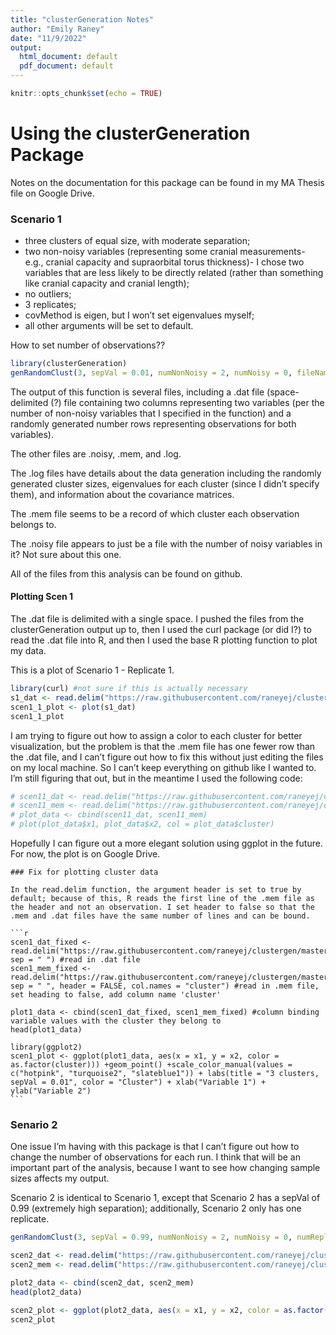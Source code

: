```yaml
---
title: "clusterGeneration Notes"
author: "Emily Raney"
date: "11/9/2022"
output:
  html_document: default
  pdf_document: default
---
```


```r
knitr::opts_chunk$set(echo = TRUE)
```

# Using the clusterGeneration Package

Notes on the documentation for this package can be found in my MA Thesis file on Google Drive. 

### Scenario 1


- three clusters of equal size, with moderate separation;  
- two non-noisy variables (representing some cranial measurements- e.g., cranial capacity and supraorbital torus thickness)- I chose two variables that are less likely to be directly related (rather than something like cranial capacity and cranial length);
- no outliers;
- 3 replicates;
- covMethod is eigen, but I won't set eigenvalues myself;
- all other arguments will be set to default.

How to set number of observations?? 


```r
library(clusterGeneration)
genRandomClust(3, sepVal = 0.01, numNonNoisy = 2, numNoisy = 0, fileName = "scen1")
```


The output of this function is several files, including a .dat file (space-delimited (?) file containing two columns representing two variables (per the number of non-noisy variables that I specified in the function) and a randomly generated number rows representing observations for both variables). 


The other files are .noisy, .mem, and .log. 

The .log files have details about the data generation including the randomly generated cluster sizes, eigenvalues for each cluster (since I didn't specify them), and information about the covariance matrices. 

The .mem file seems to be a record of which cluster each observation belongs to. 

The .noisy file appears to just be a file with the number of noisy variables in it? Not sure about this one. 

All of the files from this analysis can be found on github. 


#### Plotting Scen 1

The .dat file is delimited with a single space. I pushed the files from the clusterGeneration output up to, then I used the curl package (or did I?) to read the .dat file into R, and then I used the base R plotting function to plot my data. 

This is a plot of Scenario 1 - Replicate 1. 
```r
library(curl) #not sure if this is actually necessary
s1_dat <- read.delim("https://raw.githubusercontent.com/raneyej/clustergen/master/scen1_1.dat", sep = " ")
scen1_1_plot <- plot(s1_dat)
scen1_1_plot
```

I am trying to figure out how to assign a color to each cluster for better visualization, but the problem is that the .mem file has one fewer row than the .dat file, and I can't figure out how to fix this without just editing the files on my local machine. So I can't keep everything on github like I wanted to. I'm still figuring that out, but in the meantime I used the following code: 

```r
# scen11_dat <- read.delim("https://raw.githubusercontent.com/raneyej/clustergen/master/scen1_1.dat", sep = " ")
# scen11_mem <- read.delim("https://raw.githubusercontent.com/raneyej/clustergen/master/scen1_1.mem", sep = " ")
# plot_data <- cbind(scen11_dat, scen11_mem)
# plot(plot_data$x1, plot_data$x2, col = plot_data$cluster)
```

Hopefully I can figure out a more elegant solution using ggplot in the future. For now, the plot is on Google Drive. 

~~~~~~~~~~~~~~~~~~~~~~~~~~~~~~~~~~~~~~~~~~~~~~~~~~~~~~~~~~~~~~~~~~~~~~~~~~~~~~~~~~~~~~~~~~~~~~~~~~~~~~~
### Fix for plotting cluster data 

In the read.delim function, the argument header is set to true by default; because of this, R reads the first line of the .mem file as the header and not an observation. I set header to false so that the .mem and .dat files have the same number of lines and can be bound. 

```r
scen1_dat_fixed <- read.delim("https://raw.githubusercontent.com/raneyej/clustergen/master/scen1_1.dat", sep = " ") #read in .dat file 
scen1_mem_fixed <- read.delim("https://raw.githubusercontent.com/raneyej/clustergen/master/scen1_1.mem", sep = " ", header = FALSE, col.names = "cluster") #read in .mem file, set heading to false, add column name 'cluster'

plot1_data <- cbind(scen1_dat_fixed, scen1_mem_fixed) #column binding variable values with the cluster they belong to 
head(plot1_data)

library(ggplot2)
scen1_plot <- ggplot(plot1_data, aes(x = x1, y = x2, color = as.factor(cluster))) +geom_point() +scale_color_manual(values = c("hotpink", "turquoise2", "slateblue1")) + labs(title = "3 clusters, sepVal = 0.01", color = "Cluster") + xlab("Variable 1") + ylab("Variable 2")
```
~~~~~~~~~~~~~~~~~~~~~~~~~~~~~~~~~~~~~~~~~~~~~~~~~~~~~~~~~~~~~~~~~~~~~~~~~~~~~~~~~~~~~~~~~~~~~~~~~~~~~~~
### Senario 2

One issue I'm having with this package is that I can't figure out how to change the number of observations for each run. I think that will be an important part of the analysis, because I want to see how changing sample sizes affects my output. 

Scenario 2 is identical to Scenario 1, except that Scenario 2 has a sepVal of 0.99 (extremely high separation); additionally, Scenario 2 only has one replicate. 

```r
genRandomClust(3, sepVal = 0.99, numNonNoisy = 2, numNoisy = 0, numReplicate = 1, fileName = "scen2")

scen2_dat <- read.delim("https://raw.githubusercontent.com/raneyej/clustergen/master/scen2_1.dat", sep = " ", ) #read in .dat file
scen2_mem <- read.delim("https://raw.githubusercontent.com/raneyej/clustergen/master/scen2_1.mem", sep = " ", header = FALSE, col.names = "cluster") #read in .mem file

plot2_data <- cbind(scen2_dat, scen2_mem)
head(plot2_data)

scen2_plot <- ggplot(plot2_data, aes(x = x1, y = x2, color = as.factor(cluster))) +geom_point() +scale_color_manual(values = c("blueviolet", "seagreen2", "orchid1")) + labs(title = "3 clusters, sepVal = 0.99", color = "Cluster") + xlab("Variable 1") + ylab("Variable 2")
scen2_plot
```